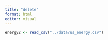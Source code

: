 ```yaml
---
title: "delete"
format: html
editor: visual
---
```


```r
energy2 <- read_csv("../data/us_energy.csv")
```
